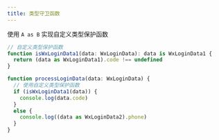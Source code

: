 ```yaml
---
title: 类型守卫函数
---
```


使用 `A as B` 实现自定义类型保护函数

```ts
// 自定义类型保护函数
function isWxLoginData1(data: WxLoginData): data is WxLoginData1 {
  return (data as WxLoginData1).code !== undefined
}

function processLoginData(data: WxLoginData) {
  // 使用自定义类型保护函数
  if (isWxLoginData1(data)) {
    console.log(data.code)
  }
  else {
    console.log((data as WxLoginData2).phone)
  }
}
```
